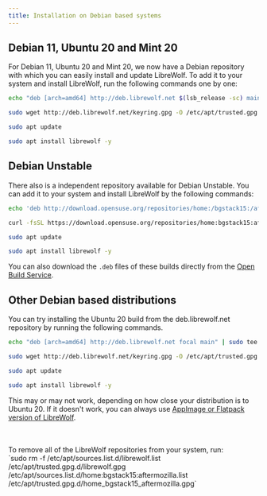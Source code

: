 ```yaml
---
title: Installation on Debian based systems
---
```



<InstallationHeader />

## Debian 11, Ubuntu 20 and Mint 20

For Debian 11, Ubuntu 20 and Mint 20, we now have a Debian repository with which
you can easily install and update LibreWolf. To add it to your system and
install LibreWolf, run the following commands one by one:

```bash
echo "deb [arch=amd64] http://deb.librewolf.net $(lsb_release -sc) main" | sudo tee /etc/apt/sources.list.d/librewolf.list

sudo wget http://deb.librewolf.net/keyring.gpg -O /etc/apt/trusted.gpg.d/librewolf.gpg

sudo apt update

sudo apt install librewolf -y
```

## Debian Unstable

There also is a independent repository available for Debian Unstable. You can
add it to your system and install LibreWolf by the following commands:

```bash
echo 'deb http://download.opensuse.org/repositories/home:/bgstack15:/aftermozilla/Debian_Unstable/ /' | sudo tee /etc/apt/sources.list.d/home:bgstack15:aftermozilla.list

curl -fsSL https://download.opensuse.org/repositories/home:bgstack15:aftermozilla/Debian_Unstable/Release.key | gpg --dearmor | sudo tee /etc/apt/trusted.gpg.d/home_bgstack15_aftermozilla.gpg > /dev/null

sudo apt update

sudo apt install librewolf -y
```

You can also download the `.deb` files of these builds directly from the
[Open Build Service](https://download.opensuse.org/repositories/home:/bgstack15:/aftermozilla/Debian_Unstable/amd64/).

## Other Debian based distributions

You can try installing the Ubuntu 20 build from the deb.librewolf.net repository
by running the following commands.

```bash
echo "deb [arch=amd64] http://deb.librewolf.net focal main" | sudo tee /etc/apt/sources.list.d/librewolf.list

sudo wget http://deb.librewolf.net/keyring.gpg -O /etc/apt/trusted.gpg.d/librewolf.gpg

sudo apt update

sudo apt install librewolf -y
```

This may or may not work, depending on how close your distribution is to
Ubuntu 20. If it doesn't work, you can always use
[AppImage or Flatpack version of LibreWolf](/installation/linux/).

<br />
<br />
<Callout emoji="">
  To remove all of the LibreWolf repositories from your system, run: <br />
  `sudo rm -f /etc/apt/sources.list.d/librewolf.list /etc/apt/trusted.gpg.d/librewolf.gpg
  /etc/apt/sources.list.d/home:bgstack15:aftermozilla.list /etc/apt/trusted.gpg.d/home_bgstack15_aftermozilla.gpg`
</Callout>
